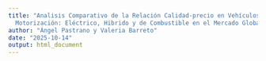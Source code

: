 ```yaml
---
title: "Analisis Comparativo de la Relación Calidad-precio en Vehículos por Tipo de
  Motorización: Eléctrico, Hibrido y de Combustible en el Mercado Global 2025"
author: "Ángel Pastrano y Valeria Barreto"
date: "2025-10-14"
output: html_document
---
```





